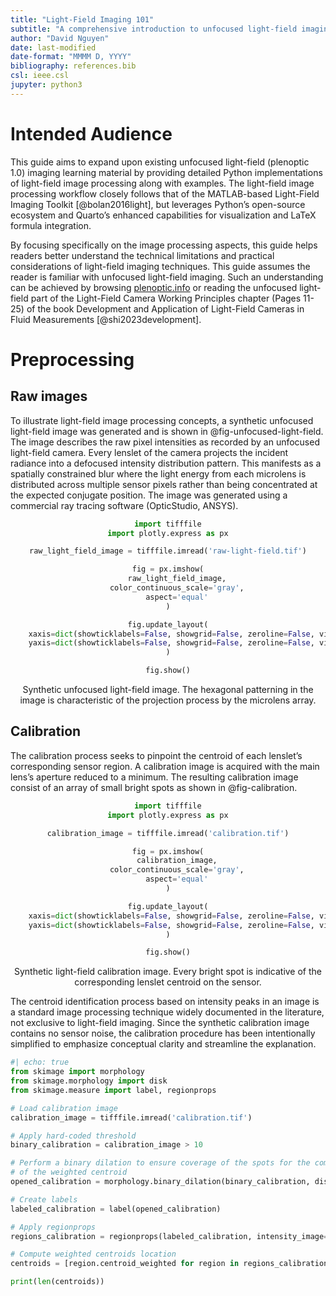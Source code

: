 ```yaml
---
title: "Light-Field Imaging 101"
subtitle: "A comprehensive introduction to unfocused light-field imaging (plenoptic 1.0)"
author: "David Nguyen"
date: last-modified
date-format: "MMMM D, YYYY"
bibliography: references.bib
csl: ieee.csl
jupyter: python3
---
```


# Intended Audience

This guide aims to expand upon existing unfocused light-field (plenoptic 1.0) imaging learning material by providing detailed Python implementations of light-field image processing along with examples. The light-field image processing workflow closely follows that of the MATLAB-based Light-Field Imaging Toolkit [@bolan2016light], but leverages Python's open-source ecosystem and Quarto's enhanced capabilities for visualization and LaTeX formula integration.

By focusing specifically on the image processing aspects, this guide helps readers better understand the technical limitations and practical considerations of light-field imaging techniques. This guide assumes the reader is familiar with unfocused light-field imaging. Such an understanding can be achieved by browsing [plenoptic.info](https://www.plenoptic.info/) or reading the unfocused light-field part of the Light-Field Camera Working Principles chapter (Pages 11-25) of the book Development and Application of Light-Field Cameras in Fluid Measurements [@shi2023development].

# Preprocessing

## Raw images

To illustrate light-field image processing concepts, a synthetic unfocused light-field image was generated and is shown in @fig-unfocused-light-field. The image describes the raw pixel intensities as recorded by an unfocused light-field camera. Every lenslet of the camera projects the incident radiance into a defocused intensity distribution pattern. This manifests as a spatially constrained blur where the light energy from each microlens is distributed across multiple sensor pixels rather than being concentrated at the expected conjugate position. The image was generated using a commercial ray tracing software (OpticStudio, ANSYS).

::: {#fig-unfocused-light-field .column-page style="text-align: center;"}
```python
import tifffile
import plotly.express as px

raw_light_field_image = tifffile.imread('raw-light-field.tif')

fig = px.imshow(
    raw_light_field_image,
    color_continuous_scale='gray',
    aspect='equal'
)

fig.update_layout(
    xaxis=dict(showticklabels=False, showgrid=False, zeroline=False, visible=False),
    yaxis=dict(showticklabels=False, showgrid=False, zeroline=False, visible=False)
)

fig.show()
```
Synthetic unfocused light-field image. The hexagonal patterning in the image is characteristic of the projection process by the microlens array.
:::

## Calibration

The calibration process seeks to pinpoint the centroid of each lenslet's corresponding sensor region. A calibration image is acquired with the main lens's aperture reduced to a minimum. The resulting calibration image consist of an array of small bright spots as shown in @fig-calibration.

::: {#fig-calibration .column-page style="text-align: center;"}
```python
import tifffile
import plotly.express as px

calibration_image = tifffile.imread('calibration.tif')

fig = px.imshow(
    calibration_image,
    color_continuous_scale='gray',
    aspect='equal'
)

fig.update_layout(
    xaxis=dict(showticklabels=False, showgrid=False, zeroline=False, visible=False),
    yaxis=dict(showticklabels=False, showgrid=False, zeroline=False, visible=False)
)

fig.show()
```
Synthetic light-field calibration image. Every bright spot is indicative of the corresponding lenslet centroid on the sensor.
:::

The centroid identification process based on intensity peaks in an image is a standard image processing technique widely documented in the literature, not exclusive to light-field imaging. Since the synthetic calibration image contains no sensor noise, the calibration procedure has been intentionally simplified to emphasize conceptual clarity and streamline the explanation.

```python
#| echo: true
from skimage import morphology
from skimage.morphology import disk
from skimage.measure import label, regionprops

# Load calibration image
calibration_image = tifffile.imread('calibration.tif')

# Apply hard-coded threshold
binary_calibration = calibration_image > 10

# Perform a binary dilation to ensure coverage of the spots for the computation
# of the weighted centroid
opened_calibration = morphology.binary_dilation(binary_calibration, disk(5))

# Create labels 
labeled_calibration = label(opened_calibration)

# Apply regionprops
regions_calibration = regionprops(labeled_calibration, intensity_image=calibration_image)

# Compute weighted centroids location
centroids = [region.centroid_weighted for region in regions_calibration]

print(len(centroids))
```